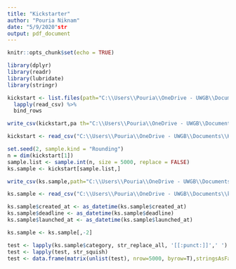 ```yaml
---
title: "Kickstarter"
author: "Pouria Niknam"
date: "5/9/2020"str
output: pdf_document
---
```


```r
knitr::opts_chunk$set(echo = TRUE)
```

```r
library(dplyr)
library(readr)
library(lubridate)
library(stringr)
```

```r
kickstart <- list.files(path="C:\\Users\\Pouria\\OneDrive - UWGB\\Documents\\Kickstarter", full.names = TRUE) %>% 
  lapply(read_csv) %>% 
  bind_rows
```
```r
write_csv(kickstart,pa th="C:\\Users\\Pouria\\OneDrive - UWGB\\Documents\\Kickstarter.csv")
```
```r
kickstart <- read_csv("C:\\Users\\Pouria\\OneDrive - UWGB\\Documents\\Kickstarter.csv")
```

```r
set.seed(2, sample.kind = "Rounding")
n = dim(kickstart[1])
sample.list <- sample.int(n, size = 5000, replace = FALSE)
ks.sample <- kickstart[sample.list,]
```
```r
write_csv(ks.sample,path="C:\\Users\\Pouria\\OneDrive - UWGB\\Documents\\ks.sample.csv")
```

```r
ks.sample <- read_csv("C:\\Users\\Pouria\\OneDrive - UWGB\\Documents\\ks.sample.csv")
```

```r
ks.sample$created_at <- as_datetime(ks.sample$created_at)
ks.sample$deadline <- as_datetime(ks.sample$deadline)
ks.sample$launched_at <- as_datetime(ks.sample$launched_at)
```

```r
ks.sample <- ks.sample[,-2]
```

```r
test <- lapply(ks.sample$category, str_replace_all, '[[:punct:]]',' ')
test <- lapply(test, str_squish)
test <- data.frame(matrix(unlist(test), nrow=5000, byrow=T),stringsAsFactors=FALSE)
```